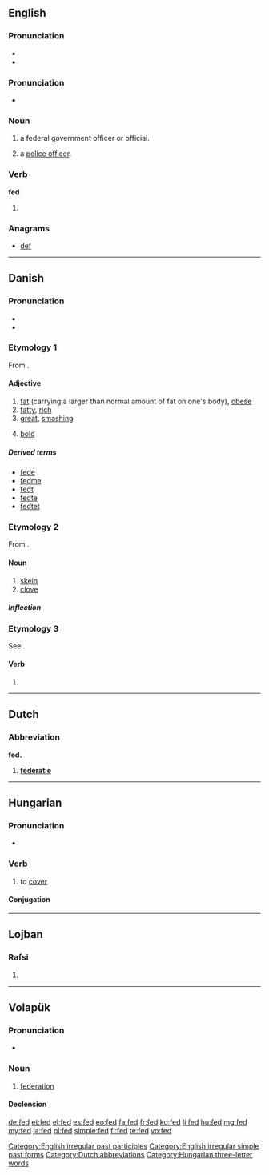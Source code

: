 {{also|Fed|Fed.|FED}}
==English==
{{wikipedia|dab=FED}}

===Pronunciation===
* {{audio|en-us-fed.ogg|Audio (US)}}
* {{rhymes|eð}}

===Pronunciation===
* {{IPA|/fɛt/}}

===Noun===
{{en-noun}}

# {{US|slang}} a federal government officer or official.
# {{UK|slang}} a [[police officer]].

===Verb===
'''fed'''

# {{past of|feed}}

===Anagrams===
* [[def#English|def]]

[[Category:English irregular past participles]]
[[Category:English irregular simple past forms]]

----

==Danish==

===Pronunciation===
* {{IPA|/feð/|[feːˀð]|[feðˀ]|lang=da}}
* {{rhymes|eð|lang=da}}

===Etymology 1===
From {{etyl|non|da}} {{term|feitr||fat|lang=non}}.

====Adjective====
{{head|da|adjective|neuter|fedt|definite and plural|fede|comparative|federe|superlative|fedest}}

# [[fat]] (carrying a larger than normal amount of fat on one's body), [[obese]]
# [[fatty]], [[rich]]
# [[great]], [[smashing]]
# {{context|of a typeface}} [[bold]]

=====Derived terms=====
* [[fede]] {{pos v}}
* [[fedme]] {{c}}
* [[fedt]] {{n}}
* [[fedte]] {{pos v}}
* [[fedtet]] {{pos a}}

===Etymology 2===
From {{etyl|non|da}} {{term|fit|lang=non}}.

====Noun====
{{da-noun|stem=fedd|et}}

# [[skein]]
# [[clove]]

=====Inflection=====
{{da-noun-infl|stem=fedd|et}}

===Etymology 3===
See {{term|fede||to fatten|lang=da}}.

====Verb====
{{head|da|verb form}}

# {{form of|imperative|fede|lang=da}}

----

==Dutch==

===Abbreviation===
'''fed.'''

# '''[[federatie#Dutch|federatie]]'''

[[Category:Dutch abbreviations]]

----

==Hungarian==

===Pronunciation===
* {{IPA|/ˈfɛd/|lang=hu}}

===Verb===
{{hu-verb}}

# to [[cover]]

====Conjugation====
{{hu-conj-ek|f|e|d}}

[[Category:Hungarian three-letter words]]

----

==Lojban==

===Rafsi===
{{jbo-rafsi}}

# {{rafsi of|fendi}}

----

==Volapük==

===Pronunciation===
* {{IPA|/fed/|lang=vo}}

===Noun===
{{vo-noun}}

# [[federation]]

====Declension====
{{vo-decl-noun}}

[[de:fed]]
[[et:fed]]
[[el:fed]]
[[es:fed]]
[[eo:fed]]
[[fa:fed]]
[[fr:fed]]
[[ko:fed]]
[[li:fed]]
[[hu:fed]]
[[mg:fed]]
[[my:fed]]
[[ja:fed]]
[[pl:fed]]
[[simple:fed]]
[[fi:fed]]
[[te:fed]]
[[vo:fed]]